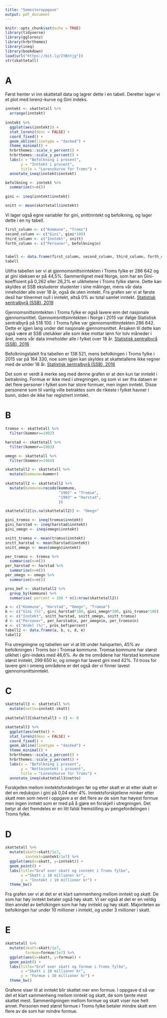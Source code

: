 ```yaml
---
title: "Semesteroppgave"
output: pdf_document
---
```


```r
knitr::opts_chunk$set(echo = TRUE)
library(tidyverse)
library(gglorenz)
library(hrbrthemes)
library(ineq)
library(bookdown)
load(url("https://bit.ly/2YBntjg"))
str(skattetall)
```

# A

Først henter vi inn skattetall data og lagrer dette i en tabell. Deretter lager vi et plot med lorenz-kurve og Gini indeks.

```r
inntekt <- skattetall %>% 
  arrange(inntekt)
  
inntekt %>%   
  ggplot(aes(inntekt)) +
  stat_lorenz(desc = FALSE) +
  coord_fixed() +
  geom_abline(linetype = "dashed") +
  theme_minimal() +
  hrbrthemes::scale_x_percent() +
  hrbrthemes::scale_y_percent() +
  labs(x = "Befolkning i prosent",
       y = "Inntekt i prosent",
       title = "Lorenzkurve for Troms") +
  annotate_ineq(inntekt$inntekt)

befolkning <- inntekt %>% 
  summarise(n=n())
  
gini <- ineq(inntekt$inntekt)

snitt <- mean(skattetall$inntekt)
```

Vi lager også egne variabler for gini, snittinntekt og befolkning, og lager dette i en ny tabell.

```r
first_column <- c("Kommune", "Troms")
second_column <- c("Gini", gini*100)
third_column <- c("Inntekt", snitt)
forth_column <- c("Personer", befolkning$n)


tabell <- data.frame(first_column, second_column, third_column, forth_column)
tabell
```

Utifra tabellen ser vi at gjennomsnittsinntekten i Troms fylke er 286 642 og at gini ideksen er på 44,5%. Sammenlignet med Norge, som har en Gini-koeffisient på 0,262 eller 26,2% er ulikhetene i Troms fylke større. Dette kan skyldes at SSB eksluderer studenter i sine målinger, mens vår data inneholder alle over 18 år, også de uten inntekt. Fra grafen ser vi at første desil har tilnermet null i inntekt, altså 0% av total samlet inntekt. [Statistisk sentralbyrå (SSB), 2019](https://www.ssb.no/inntekt-og-forbruk/artikler-og-publikasjoner/slik-maler-ssb-ulikhet) 

Gjennomsnittsinntekten i Troms fylke er også lavere enn det nasjonale gjennomsnittet. Gjennomsnittsinntekten i Norge i 2015 var ifølge Statistisk sentralbyrå på 518 100. I Troms fylke var gjennomsnittinntekten 286 642. Dette er igjen lang under det nasjonale gjennomsnittet. Årsaken til dette kan også være at SSB utelukker alle som ikke mottar lønn for tolv måneder i året, mens vår data inneholder alle i fylket over 18 år. [Statistisk sentralbyrå (SSB), 2016](https://www.ssb.no/arbeid-og-lonn/statistikker/lonnansatt/aar/2016-03-03)

Befolkningstalelt fra tabellen er 138 521, mens befolkingen i Troms fylke i 2015 var på 164 330, noe som igjen kan skyldes at skattetallene ikke regner med de under 18 år. [Statistisk sentralbyrå (SSB), 2016](https://www.ssb.no/statbank/table/01222/tableViewLayout1/)

Det som er verdt å merke seg med denne grafen er at den kun tar inntekt i betrakning. Formue er ikke med i utregningen, og som vi ser ifra dataen er det flere personer i fylket som har store formuer, men ingen inntekt. Disse personene som til vanlig ville betraktes som de rikeste i fylket havner i bunn, siden de ikke har registrert inntekt. 

# B

```r
tromso <- skattetall %>% 
  filter(kommnr==1902)

harstad <- skattetall %>% 
  filter(kommnr==1903)

omegn <- skattetall %>% 
  filter(kommnr>=1904)

skattetall2 <- skattetall %>% 
  mutate(kommune=kommnr)
           
skattetall2 <- skattetall2 %>% 
  mutate(kommune=recode(kommune,
                        "1902" = "Tromsø",
                        "1903" = "Harstad",
                        ))

skattetall2[is.na(skattetall2)] <- "Omegn"

gini_tromso <- ineq(tromso$inntekt)
gini_harstad <- ineq(harstad$inntekt)
gini_omegn <- ineq(omegn$inntekt)

snitt_tromso <- mean(tromso$inntekt)
snitt_harstad <- mean(harstad$inntekt)
snitt_omegn <- mean(omegn$inntekt)

per_tromso <- tromso %>% 
  summarise(n=n())
per_harstad <- harstad %>% 
  summarise(n=n())
per_omegn <- omegn %>% 
  summarise(n=n())

pros_bef <- skattetall2 %>% 
  group_by(kommune) %>% 
  summarise( percent = 100 * n()/nrow(skattetall2))
```

```r
a <- c("Kommune", "Harstad", "Omegn", "Tromsø")
b <- c("Gini (%)", gini_harstad*100, gini_omegn*100, gini_tromso*100)
c <- c("Inntekt", snitt_harstad, snitt_omegn, snitt_tromso)
d <- c("Personer", per_harstad$n, per_omegn$n, per_tromso$n)
e <- c("Andel (%)", pros_bef$percent)
tabell2 <- data.frame(a, b, c, d, e)
tabell2
```

Fra utregningne og tabellen ser vi at litt under halvparten, 45% av befolkningen i Troms bor i Tromsø kommune. Tromsø kommune har størst ulikhet i gini-indeks med 46,6%. Av de tre områdene har Harstad kommune størst inntekt, 299 650 kr, og omegn har lavest gini med 42%. Til tross for lavere gini i omeng områdene er det også der vi finner lavest gjennomsnittsinntekt. 

# C

```r
skattetall3 <- skattetall %>% 
  mutate(netto=inntekt-skatt)
                  
skattetall3[skattetall3 < 0] <- 0

skattetall3 %>%   
  ggplot(aes(netto)) +
  stat_lorenz(desc = FALSE) +
  coord_fixed() +
  geom_abline(linetype = "dashed") +
  theme_minimal() +
  hrbrthemes::scale_x_percent() +
  hrbrthemes::scale_y_percent() +
  labs(x = "Befolkning i prosent",
       y = "Nettoinntekt i prosent",
       title = "Lorenzkurve for Troms") +
  annotate_ineq(skattetall3$netto)
```

Forskjellen mellom inntektsfordelingen før og etter skatt er at etter skatt er det en reduksjon i gini på 0,04 eller 4%. Inntektsforskjellene minker etter skatt men som nevnt i oppgave a er det flere av de som har høyest formue men ingen inntekt som er med på å gjøre en forskjell i utregningen. Det betyr at det fremdeles er en litt falsk fremstilling av pengefordelingen i Troms fylke.

# D

```r
skattetall %>% 
  mutate(skatt=skatt/1e7,
         inntekt=inntekt/1e7) %>% 
  ggplot(aes(x=skatt, y=inntekt)) +
  geom_point() +
  labs(title="Graf over skatt og inntekt i Troms fylke",
       x ="Skatt i 10 millioner kr",
       y = "Inntekt i 10 millioner kr") +
  theme_bw()
```

Fra grafen ser vi at det er et klart sammenheng mellom inntekt og skatt. De som har høy inntekt betaler også høy skatt. Vi ser også at det er en veldig liten anndel av befolkingen som har høy inntekt og høy skatt. Majoriteten av befolkingen har under 10 millioner i inntekt, og under 3 millioner i skatt.

# E

```r
skattetall %>% 
  mutate(skatt=skatt/1e7,
         formue=formue/1e7) %>% 
  ggplot(aes(x=skatt, y=formue)) +
  geom_point() +
  labs(title="Graf over skatt og formue i Troms fylke",
       x ="Skatt i 10 millioner kr",
       y = "Formue i 10 millioner kr") +
  theme_bw()
```

Grafene viser til at inntekt blir skattet mer enn formue. I oppgave d så var det et klart sammenheng mellom inntekt og skatt, de som tjente mest skattet mest. Sammenligningen mellom formue og skatt viser noe helt annet. Personen med størst formue i Troms fylke betaler mindre skatt enn flere av de som har mindre formue. 